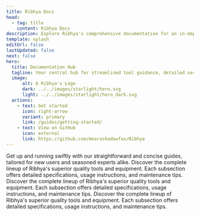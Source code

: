 ```yaml
---
title: Ribhya Docs
head:
  - tag: title
    content: Ribhya Docs
description: Explore Ribhya's comprehensive documentation for an in-depth look at our premium tools and construction services.
template: splash
editUrl: false
lastUpdated: false
next: false
hero:
  title: Documentation Hub
  tagline: Your central hub for streamlined tool guidance, detailed service docs, and project support.
  image:
      alt: A Ribhya's Logo
      dark: ../../images/starlight/hero.svg
      light: ../../images/starlight/hero_dark.svg
  actions:
    - text: Get started
      icon: right-arrow
      variant: primary
      link: /guides/getting-started/
    - text: View on GitHub
      icon: external
      link: https://github.com/mearashadowfax/Ribhya
---
```


<CardGrid stagger>

  <Card title="Quick Start Guides" icon="document">
    Get up and running swiftly with our straightforward and concise guides, tailored for new users and seasoned experts alike.
  </Card>

  <Card title="Tools & Equipment" icon="seti:eslint">
    Discover the complete lineup of Ribhya's superior quality tools and equipment. Each subsection offers detailed specifications, usage instructions, and maintenance tips.
  </Card>

   <Card title="Construction Services" icon="seti:puppet">
    Discover the complete lineup of Ribhya's superior quality tools and equipment. Each subsection offers detailed specifications, usage instructions, and maintenance tips.
  </Card>

   <Card title="Advanced Topics" icon="seti:terraform">
    Discover the complete lineup of Ribhya's superior quality tools and equipment. Each subsection offers detailed specifications, usage instructions, and maintenance tips.
  </Card>
</CardGrid>
